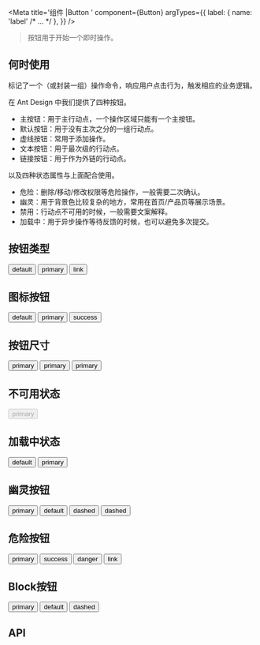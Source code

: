 
<Meta title='组件 |Button ' component={Button}   argTypes={{
    label: { name: 'label' /* ... */ },
  }} />




> 按钮用于开始一个即时操作。

## 何时使用

标记了一个（或封装一组）操作命令，响应用户点击行为，触发相应的业务逻辑。

在 Ant Design 中我们提供了四种按钮。

- 主按钮：用于主行动点，一个操作区域只能有一个主按钮。
- 默认按钮：用于没有主次之分的一组行动点。
- 虚线按钮：常用于添加操作。
- 文本按钮：用于最次级的行动点。
- 链接按钮：用于作为外链的行动点。

以及四种状态属性与上面配合使用。

- 危险：删除/移动/修改权限等危险操作，一般需要二次确认。
- 幽灵：用于背景色比较复杂的地方，常用在首页/产品页等展示场景。
- 禁用：行动点不可用的时候，一般需要文案解释。
- 加载中：用于异步操作等待反馈的时候，也可以避免多次提交。

## 按钮类型


<Preview >
  <Story name='按钮类型'>
   <div className="doc-wrapper">
      <Button type='default' >default</Button>
      <Button type='primary'>primary</Button>
      <Button type='link'>link</Button>
   </div>
  </Story>
</Preview>


## 图标按钮


<Preview >
  <Story name='按钮属性'>
   <div className="doc-wrapper">
      <Button type='default'>default</Button>
      <Button type='primary'>primary</Button>
      <Button type='dashed'>success</Button>
   </div>
  </Story>
</Preview>



## 按钮尺寸

<Preview >
  <Story name='按钮尺寸'>
   <div className="doc-wrapper">
      <Button type='primary' size='sm'>primary</Button>
      <Button type='primary'>primary</Button>
      <Button type='primary' size='lg'>primary</Button>
   </div>
  </Story>
</Preview>

## 不可用状态

<Preview >
  <Story name='不可用状态'>
   <div className="doc-wrapper">
      <Button type='primary' disabled>primary</Button>
   </div>
  </Story>
</Preview>

## 加载中状态


<Preview >
  <Story name='加载中状态'>
   <div className="doc-wrapper">
      <Button type='default' >default</Button>
      <Button type='primary'>primary</Button>
   </div>
  </Story>
</Preview>


## 幽灵按钮

<Preview >
  <Story name='幽灵按钮'>
   <div className="doc-wrapper doc-wrapper-ghost">
      <Button type='primary' ghost>primary</Button>
      <Button type='default' ghost>default</Button>
      <Button type='dashed' ghost>dashed</Button>
      <Button type='link' ghost>dashed</Button>
   </div>
  </Story>
</Preview>

## 危险按钮

<Preview >
  <Story name='危险按钮'>
   <div className="doc-wrapper">
      <Button type='primary' danger>primary</Button>
      <Button type='default' danger>success</Button>
      <Button type='dashed' danger>danger</Button>
      <Button type='link' danger>link</Button>
   </div>
  </Story>
</Preview>

## Block按钮

<Preview >
  <Story name='Block按钮'>
   <div className="doc-wrapper">
      <Button type='primary' block>primary</Button>
      <Button type='default' block>default</Button>
      <Button type='dashed' block>dashed</Button>
   </div>
  </Story>
</Preview>





## API

<Story name='API' />

<Props of={Button} />

